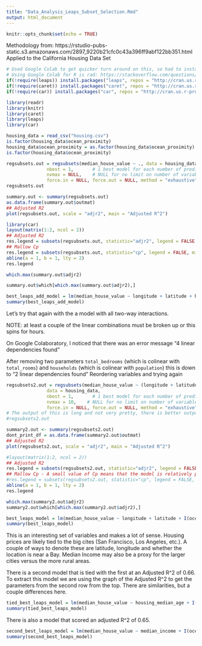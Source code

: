```yaml
---
title: "Data_Analysis_Leaps_Subset_Selection.Rmd"
output: html_document
---
```


```r
knitr::opts_chunk$set(echo = TRUE)
```

Methodology from: https://rstudio-pubs-static.s3.amazonaws.com/2897_9220b21cfc0c43a396ff9abf122bb351.html
Applied to the California Housing Data Set


```r
# Used Google Colab to get quicker turn around on this, so had to install these packages
# Using Google Colab for R is rad: https://stackoverflow.com/questions/54595285/how-to-use-r-with-google-colaboratory
if(!require(leaps)) install.packages("leaps", repos = "http://cran.us.r-project.org")
if(!require(caret)) install.packages("caret", repos = "http://cran.us.r-project.org")
if(!require(car)) install.packages("car", repos = "http://cran.us.r-project.org")
```


```r
library(readr)
library(knitr)
library(caret)
library(leaps)
library(car)

housing_data = read_csv("housing.csv")
is.factor(housing_data$ocean_proximity)
housing_data$ocean_proximity = as.factor(housing_data$ocean_proximity)
is.factor(housing_data$ocean_proximity)

regsubsets.out = regsubsets(median_house_value ~ ., data = housing_data,
               nbest = 1,       # 1 best model for each number of predictors
               nvmax = NULL,    # NULL for no limit on number of variables
               force.in = NULL, force.out = NULL, method = "exhaustive")
regsubsets.out

summary.out <- summary(regsubsets.out)
as.data.frame(summary.out$outmat)
## Adjusted R2
plot(regsubsets.out, scale = "adjr2", main = "Adjusted R^2")

library(car)
layout(matrix(1:2, ncol = 2))
## Adjusted R2
res.legend = subsets(regsubsets.out, statistic="adjr2", legend = FALSE, min.size = 5, main = "Adjusted R^2")
## Mallow Cp
res.legend = subsets(regsubsets.out, statistic="cp", legend = FALSE, min.size = 5, main = "Mallow Cp")
abline(a = 1, b = 1, lty = 2)
res.legend

which.max(summary.out$adjr2)

summary.out$which[which.max(summary.out$adjr2),]

best_leaps_add_model = lm(median_house_value ~ longitude + latitude + housing_median_age + total_rooms + total_bedrooms + population + households + median_income + I(ocean_proximity == "NEAR OCEAN") + I(ocean_proximity == "ISLAND"), data = housing_data)
summary(best_leaps_add_model)

```

Let's try that again with the a model with all two-way interactions.

NOTE: at least a couple of the linear combinations must be broken up or this spins for hours.

On Google Colaboratory, I noticed that there was an error message “4  linear dependencies found”

After removing two parameters `total_bedrooms` (which is colinear with `total_rooms`)  and `households` (which is colinear with `population`) this is down to “2  linear dependencies found” Reordering variables and trying again

```r
regsubsets2.out = regsubsets(median_house_value ~ (longitude + latitude + housing_median_age + total_rooms + population + median_income + ocean_proximity) ^2,
               data = housing_data,
               nbest = 1,       # 1 best model for each number of predictors
               nvmax = 10,    # NULL for no limit on number of variables
               force.in = NULL, force.out = NULL, method = "exhaustive", really.big=T)
# The output of this is long and not very pretty, there is better output below.
#regsubsets2.out

summary2.out <- summary(regsubsets2.out)
dont_print_df = as.data.frame(summary2.out$outmat)
## Adjusted R2
plot(regsubsets2.out, scale = "adjr2", main = "Adjusted R^2")

#layout(matrix(1:2, ncol = 2))
## Adjusted R2
res.legend = subsets(regsubsets2.out, statistic="adjr2", legend = FALSE, min.size = 5, main = "Adjusted R^2")
## Mallow Cp - A small value of Cp means that the model is relatively precise
#res.legend = subsets(regsubsets2.out, statistic="cp", legend = FALSE, min.size = 5, main = "Mallow Cp")
abline(a = 1, b = 1, lty = 2)
res.legend

which.max(summary2.out$adjr2)
summary2.out$which[which.max(summary2.out$adjr2),]
```


```r
best_leaps_model = lm(median_house_value ~ longitude + latitude + I(ocean_proximity == "INLAND") + I(ocean_proximity == "NEAR BAY") + longitude:latitude + longitude:median_income + longitude:I(ocean_proximity == "NEAR BAY") + housing_median_age:total_rooms + housing_median_age:population + population:median_income, data = housing_data)
summary(best_leaps_model)
```

This is an interesting set of variables and makes a lot of sense. Housing prices are likely tied to the big cites (San Francisco, Los Angeles, etc.). A couple of ways to denote these are latitude, longitude and whether the location is near a Bay. Median Income may also be a proxy for the larger cities versus the more rural areas.

There is a second model that is tied with the first at an Adjusted R^2 of 0.66. To extract this model we are using the graph of the Adjusted R^2 to get the parameters from the second row from the top. There are similarities, but a couple differences here.

```r
tied_best_leaps_model = lm(median_house_value ~ housing_median_age + I(ocean_proximity == "INLAND") + I(ocean_proximity == "NEAR BAY") + longitude:housing_median_age + longitude:median_income + longitude:I(ocean_proximity == "NEAR BAY") + housing_median_age:total_rooms + housing_median_age:population, data = housing_data)
summary(tied_best_leaps_model)
```

There is also a model that scored an adjusted R^2 of 0.65.

```r
second_best_leaps_model = lm(median_house_value ~ median_income + I(ocean_proximity == "INLAND") + I(ocean_proximity == "NEAR BAY") + longitude:median_income + latitude:median_income + longitude:I(ocean_proximity == "NEAR BAY") + housing_median_age:total_rooms + housing_median_age:population, data = housing_data)
summary(second_best_leaps_model)
```




